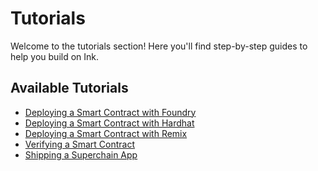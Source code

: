 # Tutorials

Welcome to the tutorials section! Here you'll find step-by-step guides to help you build on Ink.

## Available Tutorials

- [Deploying a Smart Contract with Foundry](/build/tutorials/deploy-a-smart-contract-using/foundry)
- [Deploying a Smart Contract with Hardhat](/build/tutorials/deploy-a-smart-contract-using/hardhat)
- [Deploying a Smart Contract with Remix](/build/tutorials/deploy-a-smart-contract-using/remix)
- [Verifying a Smart Contract](/build/tutorials/verify-smart-contract)
- [Shipping a Superchain App](/build/tutorials/superchain-contract)